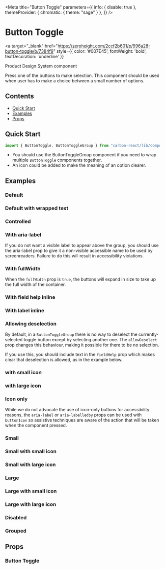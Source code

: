 

<Meta 
  title="Button Toggle"
  parameters={{
    info: { disable: true },
    themeProvider: { chromatic: { theme: "sage" } },
  }}
/>

# Button Toggle

<a
  target="_blank"
  href="https://zeroheight.com/2ccf2b601/p/996a28-button-toggle/b/7384f9"
  style={{ color: '#007E45', fontWeight: 'bold', textDecoration: 'underline' }}
>
  Product Design System component
</a>

Press one of the buttons to make selection. This component should be used when user has to make a choice between a small number of options.

## Contents

- [Quick Start](#quick-start)
- [Examples](#examples)
- [Props](#props)

## Quick Start

```javascript
import { ButtonToggle, ButtonToggleGroup } from "carbon-react/lib/components/button-toggle";
```

- You should use the <LinkTo kind="Button Toggle Group" story="default">ButtonToggleGroup component</LinkTo> if you need to wrap multiple `ButtonToggle` components together.
- An icon could be added to make the meaning of an option clearer.

## Examples

### Default

<Canvas>
  <Story name="default" story={stories.Default} />
</Canvas>

<Canvas>
  <Story name="default minor" story={stories.DefaultMinor} />
</Canvas>

### Default with wrapped text

<Canvas>
  <Story name="default with wrapped text" story={stories.DefaultWrappedText} />
</Canvas>

<Canvas>
  <Story name="default with wrapped text minor" story={stories.DefaultWrappedTextMinor} />
</Canvas>

### Controlled

<Canvas>
  <Story name="controlled" story={groupStories.Controlled} />
</Canvas>

### With aria-label

If you do not want a visible label to appear above the group, you should use the aria-label prop to give it a non-visible
accessible name to be used by screenreaders. Failure to do this will result in accessibility violations.

<Canvas>
  <Story name="aria-label" story={groupStories.AriaLabel} />
</Canvas>

### With fullWidth

When the `fullWidth` prop is `true`, the buttons will expand in size to take up the full width of the container.

<Canvas>
  <Story name="fullWidth" story={groupStories.FullWidth} />
</Canvas>

### With field help inline

<Canvas>
  <Story name="fieldhelp inline" story={groupStories.FieldHelp} />
</Canvas>

### With label inline

<Canvas>
  <Story name="label inline" story={groupStories.LabelInline} />
</Canvas>

### Allowing deselection

By default, in a `ButtonToggleGroup` there is no way to deselect the currently-selected toggle button except by selecting another one.
The `allowDeselect` prop changes this behaviour, making it possible for there to be no selection.

If you use this, you should include text in the `fieldHelp` prop which makes clear that deselection is allowed, as in the example below.

<Canvas>
  <Story name="allowDeselect" story={groupStories.AllowDeselection} />
</Canvas>

### with small icon

<Canvas>
  <Story name="with small icon" story={stories.DefaultSmallIcon} />
</Canvas>

<Canvas>
  <Story name="with small icon minor" story={stories.DefaultSmallIconMinor} />
</Canvas>

### with large icon

<Canvas>
  <Story name="with large icon" story={stories.DefaultLargeIcon} />
</Canvas>

<Canvas>
  <Story name="with large icon minor" story={stories.DefaultLargeIconMinor} />
</Canvas>

### Icon only

While we do not advocate the use of icon-only buttons for accessibility reasons, the `aria-label` or `aria-labelledby` props can be used with `buttonIcon` so assistive techniques are aware of the action that will be taken when the component pressed.

<Canvas>
  <Story name="icon only" story={stories.iconOnly} />
</Canvas>

### Small

<Canvas>
  <Story name="small" story={stories.small} />
</Canvas>

<Canvas>
  <Story name="small minor" story={stories.smallMinor} />
</Canvas>

### Small with small icon

<Canvas>
  <Story name="small with small icon" story={stories.smallSmallIcon} />
</Canvas>

<Canvas>
  <Story name="small with small icon minor" story={stories.smallSmallIconMinor} />
</Canvas>

### Small with large icon

<Canvas>
  <Story name="small with large icon" story={stories.smallLargeIcon} />
</Canvas>

<Canvas>
  <Story name="small with large icon minor" story={stories.smallLargeIconMinor} />
</Canvas>

### Large

<Canvas>
  <Story name="large" story={stories.large} />
</Canvas>

<Canvas>
  <Story name="large minor" story={stories.largeMinor} />
</Canvas>

### Large with small icon

<Canvas>
  <Story name="large with small icon" story={stories.largeSmallIcon} />
</Canvas>

<Canvas>
  <Story name="large with small icon minor" story={stories.largeSmallIconMinor} />
</Canvas>

### Large with large icon

<Canvas>
  <Story name="large with large icon" story={stories.largeLargeIcon} />
</Canvas>

<Canvas>
  <Story name="large with large icon minor" story={stories.largeLargeIconMinor} />
</Canvas>

### Disabled

<Canvas>
  <Story name="disabled" story={stories.disabled} />
</Canvas>

<Canvas>
  <Story name="disabled minor" story={stories.disabledMinor} />
</Canvas>

### Grouped

<Canvas>
  <Story name="grouped" story={stories.grouped} />
</Canvas>

<Canvas>
  <Story name="grouped-minor" story={stories.groupedMinor} />
</Canvas>

## Props

### Button Toggle

<ArgsTable of={ButtonToggle} />
